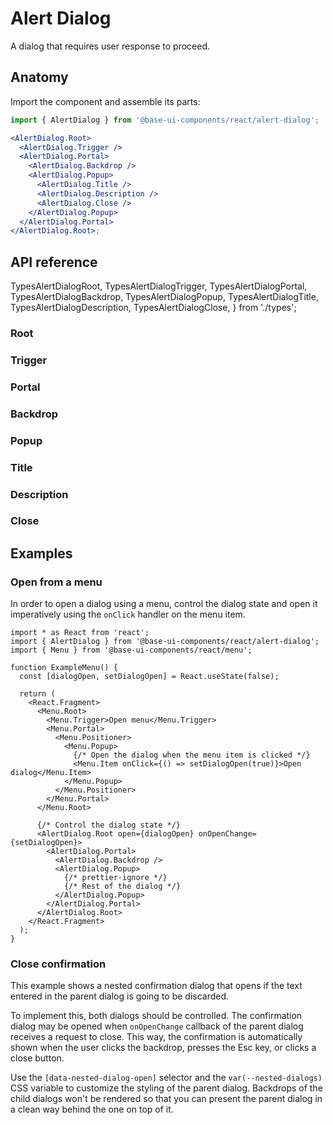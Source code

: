 # Alert Dialog

<Subtitle>A dialog that requires user response to proceed.</Subtitle>
<Meta
  name="description"
  content="A high-quality, unstyled React alert dialog component that requires user response to proceed."
/>

<Demo path="./demos/hero" />

## Anatomy

Import the component and assemble its parts:

```jsx title="Anatomy"
import { AlertDialog } from '@base-ui-components/react/alert-dialog';

<AlertDialog.Root>
  <AlertDialog.Trigger />
  <AlertDialog.Portal>
    <AlertDialog.Backdrop />
    <AlertDialog.Popup>
      <AlertDialog.Title />
      <AlertDialog.Description />
      <AlertDialog.Close />
    </AlertDialog.Popup>
  </AlertDialog.Portal>
</AlertDialog.Root>;
```

## API reference

  TypesAlertDialogRoot,
  TypesAlertDialogTrigger,
  TypesAlertDialogPortal,
  TypesAlertDialogBackdrop,
  TypesAlertDialogPopup,
  TypesAlertDialogTitle,
  TypesAlertDialogDescription,
  TypesAlertDialogClose,
} from './types';

### Root

<TypesAlertDialogRoot />

### Trigger

<TypesAlertDialogTrigger />

### Portal

<TypesAlertDialogPortal />

### Backdrop

<TypesAlertDialogBackdrop />

### Popup

<TypesAlertDialogPopup />

### Title

<TypesAlertDialogTitle />

### Description

<TypesAlertDialogDescription />

### Close

<TypesAlertDialogClose />

## Examples

### Open from a menu

In order to open a dialog using a menu, control the dialog state and open it imperatively using the `onClick` handler on the menu item.

```tsx {12-13,17-18,24-25,28-29} title="Connecting a dialog to a menu"
import * as React from 'react';
import { AlertDialog } from '@base-ui-components/react/alert-dialog';
import { Menu } from '@base-ui-components/react/menu';

function ExampleMenu() {
  const [dialogOpen, setDialogOpen] = React.useState(false);

  return (
    <React.Fragment>
      <Menu.Root>
        <Menu.Trigger>Open menu</Menu.Trigger>
        <Menu.Portal>
          <Menu.Positioner>
            <Menu.Popup>
              {/* Open the dialog when the menu item is clicked */}
              <Menu.Item onClick={() => setDialogOpen(true)}>Open dialog</Menu.Item>
            </Menu.Popup>
          </Menu.Positioner>
        </Menu.Portal>
      </Menu.Root>

      {/* Control the dialog state */}
      <AlertDialog.Root open={dialogOpen} onOpenChange={setDialogOpen}>
        <AlertDialog.Portal>
          <AlertDialog.Backdrop />
          <AlertDialog.Popup>
            {/* prettier-ignore */}
            {/* Rest of the dialog */}
          </AlertDialog.Popup>
        </AlertDialog.Portal>
      </AlertDialog.Root>
    </React.Fragment>
  );
}
```

### Close confirmation

This example shows a nested confirmation dialog that opens if the text entered in the parent dialog is going to be discarded.

To implement this, both dialogs should be controlled. The confirmation dialog may be opened when `onOpenChange` callback of the parent dialog receives a request to close. This way, the confirmation is automatically shown when the user clicks the backdrop, presses the Esc key, or clicks a close button.

Use the `[data-nested-dialog-open]` selector and the `var(--nested-dialogs)` CSS variable to customize the styling of the parent dialog. Backdrops of the child dialogs won't be rendered so that you can present the parent dialog in a clean way behind the one on top of it.

<Demo compact path="../dialog/demos/close-confirmation" />
